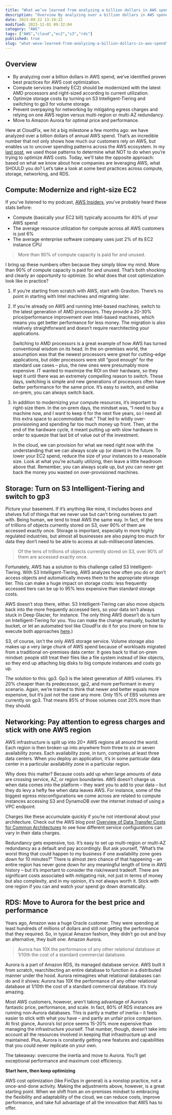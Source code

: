 ```yaml
---
title: "What we’ve learned from analyzing a billion dollars in AWS spend"
description: "Overview By analyzing over a billion dollars in AWS spend, we’ve identified proven best practices for AWS cost optimization. Compute services (namely EC2) shoul..."
date: 2023-09-22 13:19:22
modified: 2023-12-01 09:32:04
category: "AWS"
tags: ["AWS","cloud","ec2","s3","rds"]
published: true
slug: "what-weve-learned-from-analyzing-a-billion-dollars-in-aws-spend"
---
```


## Overview

-   By analyzing over a billion dollars in AWS spend, we’ve identified proven best practices for AWS cost optimization.
-   Compute services (namely EC2) should be modernized with the latest AMD processors and right-sized according to current utilization.
-   Optimize storage costs by turning on S3 Intelligent-Tiering and switching to gp3 for volume storage.
-   Prevent overpaying for networking by mitigating egress charges and relying on one AWS region versus multi-region or multi-AZ redundancy.
-   Move to Amazon Aurora for optimal price and performance.

Here at CloudFix, we hit a big milestone a few months ago: we have analyzed over a billion dollars of annual AWS spend. That’s an incredible number that not only shows how much our customers rely on AWS, but enables us to uncover spending patterns across the AWS ecosystem. In my [last post](/blog/7-common-mistakes-that-lead-to-overspending-on-aws/), we used those patterns to determine what NOT to do when you’re trying to optimize AWS costs. Today, we’ll take the opposite approach: based on what we know about how companies are leveraging AWS, what SHOULD you do? Let’s take a look at some best practices across compute, storage, networking, and RDS.

## Compute: Modernize and right-size EC2

If you’ve listened to my podcast, [AWS Insiders](/podcast/), you’ve probably heard these stats before: 

-   Compute (basically your EC2 bill) typically accounts for 40% of your AWS spend 
-   The average resource utilization for compute across all AWS customers is just 6%
-   The average enterprise software company uses just 2% of its EC2 instance CPU 

> More than 90% of compute capacity is paid for and unused.

I bring up these numbers often because they simply blow my mind. More than 90% of compute capacity is paid for and unused. That’s both shocking and clearly an opportunity to optimize. So what does that cost optimization look like in practice? 

1.  If you’re starting from scratch with AWS, start with Graviton. There’s no point in starting with Intel machines and migrating later. 
2.  If you’re already on AWS and running Intel-based machines, switch to the latest generation of AMD processors. They provide a 20-30% price/performance improvement over Intel-based machines, which means you get better performance for less money. The migration is also relatively straightforward and doesn’t require rearchitecting your applications.  
      
    Switching to AMD processors is a great example of how AWS has turned conventional wisdom on its head. In the on-premises world, the assumption was that the newest processors were great for cutting-edge applications, but older processors were still “good enough” for the standard use cases – plus, the new ones were presumably more expensive. IT wanted to maximize the ROI on their hardware, so they kept it until there was an extremely compelling reason to switch. These days, switching is simple and new generations of processors often have better performance for the same price. It’s easy to switch, and unlike on-prem, you can always switch back.
3.  In addition to modernizing your compute resources, it’s important to right-size them. In the on-prem days, the mindset was, “I need to buy a machine now, and I want to keep it for the next five years, so I need all this extra space to accommodate that.” That led to wildly over-provisioning and spending far too much money up front. Then, at the end of the hardware cycle, it meant putting up with slow hardware in order to squeeze that last bit of value out of the investment.  
      
    In the cloud, we can provision for what we need right now with the understanding that we can always scale up (or down) in the future. To lower your EC2 spend, reduce the size of your instances to a reasonable size. Look at what you’re actually utilizing, then leave a little headroom above that. Remember, you can always scale up, but you can never get back the money you wasted on over-provisioned machines.

## Storage: Turn on S3 Intelligent-Tiering and switch to gp3

Picture your basement. If it’s anything like mine, it includes boxes and shelves full of things that we never use but can’t bring ourselves to part with. Being human, we tend to treat AWS the same way. In fact, of the tens of trillions of objects currently stored on S3, over 90% of them are accessed exactly once. Storage is important, especially in more highly regulated industries, but almost all businesses are also paying too much for data they don’t need to be able to access at sub-millisecond latencies.

> Of the tens of trillions of objects currently stored on S3, over 90% of them are accessed exactly once.

Fortunately, AWS has a solution to this challenge called S3 Intelligent-Tiering. With S3 Intelligent-Tiering, AWS analyzes how often you do or don’t access objects and automatically moves them to the appropriate storage tier. This can make a huge impact on storage costs: less frequently accessed tiers can be up to 95% less expensive than standard storage costs. 

AWS doesn’t stop there, either. S3 Intelligent-Tiering can also move objects back into the more frequently accessed tiers, so your data isn’t always stuck in Deep Glacier, for instance. The only thing AWS doesn’t do is turn on Intelligent-Tiering for you. You can make the change manually, bucket by bucket, or let an automated tool like CloudFix do it for you (more on how to execute both approaches [here](/blog/aws-s3-intelligent-tiering-default-storage-class/).)

S3, of course, isn’t the only AWS storage service. Volume storage also makes up a very large chunk of AWS spend because of workloads migrated from a traditional on-premises data center. It goes back to that on-prem mindset: people still treat their files like a file system instead of like objects, so they end up attaching big disks to big compute instances and costs go up. 

The solution to this: gp3. Gp3 is the latest generation of AWS volumes. It’s 20% cheaper than its predecessor, gp2, and more performant in every scenario. Again, we’re trained to think that newer and better equals more expensive, but it’s just not the case any more. Only 15% of EBS volumes are currently on gp3. That means 85% of those volumes cost 20% more than they should. 

## Networking: Pay attention to egress charges and stick with one AWS region

AWS infrastructure is split up into 20+ AWS regions all around the world. Each region is then broken up into anywhere from three to six or seven availability zones. Each availability zone, in turn, comprises at least three data centers. When you deploy an application, it’s in some particular data center in a particular availability zone in a particular region. 

Why does this matter? Because costs add up when large amounts of data are crossing service, AZ, or region boundaries. AWS doesn’t charge us when data comes into the platform – they want you to add to your data – but they do levy a hefty fee when data leaves AWS. For instance, some of the biggest egress misconfigurations we come across are related to compute instances accessing S3 and DynamoDB over the internet instead of using a VPC endpoint. 

Charges like these accumulate quickly if you’re not intentional about your architecture. Check out the AWS blog post [Overview of Data Transfer Costs for Common Architectures](https://aws.amazon.com/blogs/architecture/overview-of-data-transfer-costs-for-common-architectures/) to see how different service configurations can vary in their data charges.

Redundancy gets expensive, too. It’s easy to set up multi-region or multi-AZ redundancy as a default and pay accordingly. But ask yourself, “What’s the worst thing that could happen to my business if one availability zone goes down for 10 minutes?” There is almost zero chance of that happening – an entire region has never gone down for any meaningful length of time in AWS history – but it’s important to consider the risk/reward tradeoff. There are significant costs associated with mitigating risk, not just in terms of money but also complexity, and in my opinion, it’s not always worth it. Stick with one region if you can and watch your spend go down dramatically.

## RDS: Move to Aurora for the best price and performance

Years ago, Amazon was a huge Oracle customer. They were spending at least hundreds of millions of dollars and still not getting the performance that they required. So, in typical Amazon fashion, they didn’t go out and buy an alternative, they built one: Amazon Aurora.

> Aurora has 10X the performance of any other relational database at 1/10th the cost of a standard commercial database.

Aurora is a part of Amazon RDS, its managed database service. AWS built it from scratch, rearchitecting an entire database to function in a distributed manner under the hood. Aurora reimagines what relational databases can do and it shows: Aurora has 10X the performance of any other relational database at 1/10th the cost of a standard commercial database. It’s truly amazing. 

Most AWS customers, however, aren’t taking advantage of Aurora’s fantastic price, performance, and scale. In fact, 80% of RDS instances are running non-Aurora databases. This is partly a matter of inertia – it feels easier to stick with what you have – and partly an unfair price comparison. At first glance, Aurora’s list price seems 15-20% more expensive than managing the infrastructure yourself. That number, though, doesn’t take into account all the resources involved in keeping that infrastructure up and maintained. Plus, Aurora is constantly getting new features and capabilities that you could never replicate on your own. 

The takeaway: overcome the inertia and move to Aurora. You’ll get exceptional performance and maximum cost efficiency. 

**Start here, then keep optimizing**

AWS cost optimization (like FinOps in general) is a nonstop practice, not a once-and-done activity. Making the adjustments above, however, is a great starting point. When we shift from an on-premises mindset to embracing the flexibility and adaptability of the cloud, we can reduce costs, improve performance, and take full advantage of all the innovation that AWS has to offer.
